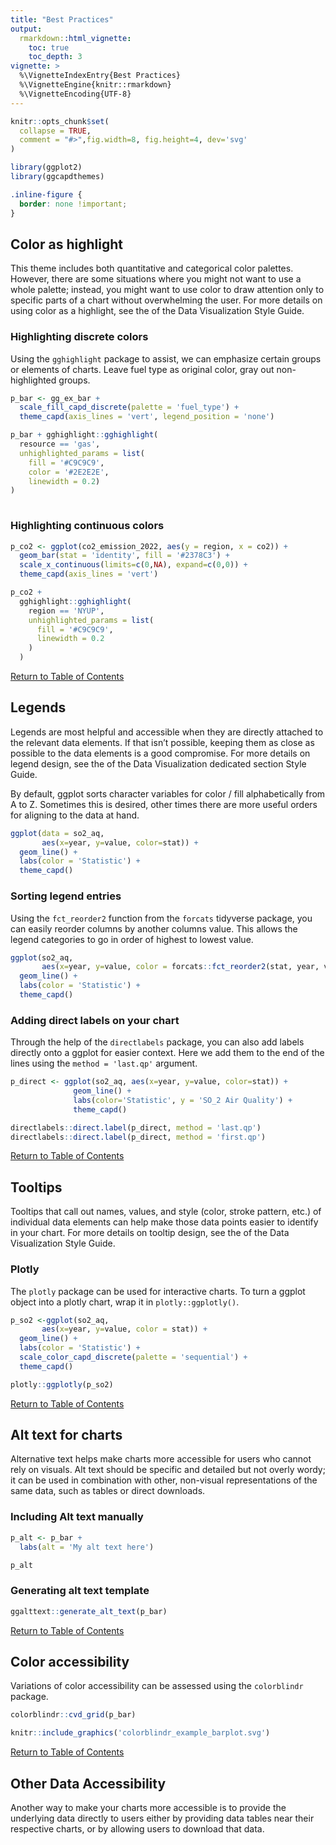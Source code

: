 ```yaml
---
title: "Best Practices"
output: 
  rmarkdown::html_vignette:
    toc: true
    toc_depth: 3
vignette: >
  %\VignetteIndexEntry{Best Practices}
  %\VignetteEngine{knitr::rmarkdown}
  %\VignetteEncoding{UTF-8}
---
```


```r
knitr::opts_chunk$set(
  collapse = TRUE,
  comment = "#>",fig.width=8, fig.height=4, dev='svg'
)
```

```r
library(ggplot2)
library(ggcapdthemes)
```

```css
.inline-figure {
  border: none !important;
}

```

## Color as highlight

This theme includes both quantitative and categorical color palettes. However, there are some situations where you might
not want to use a whole palette; instead, you might want to use color to draw attention only to specific parts of a chart
without overwhelming the user. For more details on using color as a highlight, see the of the Data
Visualization Style Guide.

### Highlighting discrete colors

Using the `gghighlight` package to assist, we can emphasize certain groups or elements of charts.
Leave fuel type as original color, gray out non-highlighted groups.

```r
p_bar <- gg_ex_bar +
  scale_fill_capd_discrete(palette = 'fuel_type') +
  theme_capd(axis_lines = 'vert', legend_position = 'none')
```

```r
p_bar + gghighlight::gghighlight(
  resource == 'gas',
  unhighlighted_params = list(
    fill = '#C9C9C9', 
    color = '#2E2E2E',
    linewidth = 0.2) 
)
  
```

### Highlighting continuous colors

```r
p_co2 <- ggplot(co2_emission_2022, aes(y = region, x = co2)) + 
  geom_bar(stat = 'identity', fill = '#2378C3') + 
  scale_x_continuous(limits=c(0,NA), expand=c(0,0)) +
  theme_capd(axis_lines = 'vert')

p_co2 +
  gghighlight::gghighlight(
    region == 'NYUP',
    unhighlighted_params = list(
      fill = '#C9C9C9', 
      linewidth = 0.2
    )
  )

```

<a href="#TOC">Return to Table of Contents</a>

## Legends

Legends are most helpful and accessible when they are directly attached to the relevant data elements. If that isn’t
possible, keeping them as close as possible to the data elements is a good compromise. For more details on legend design,
see the of the Data Visualization dedicated section Style Guide.

By default, ggplot sorts character variables for color / fill alphabetically from A to Z. Sometimes this is desired, other times there are more useful orders for aligning to the data at hand.

```r
ggplot(data = so2_aq,
       aes(x=year, y=value, color=stat)) +
  geom_line() +
  labs(color = 'Statistic') + 
  theme_capd()
```

### Sorting legend entries

Using the `fct_reorder2` function from the `forcats` tidyverse package, you can easily reorder columns by another columns value. This allows the legend categories to go in order of highest to lowest value.

```r
ggplot(so2_aq,
       aes(x=year, y=value, color = forcats::fct_reorder2(stat, year, value))) +
  geom_line() +
  labs(color = 'Statistic') + 
  theme_capd()

```

### Adding direct labels on your chart

Through the help of the `directlabels` package, you can also add labels directly onto a ggplot for easier context. Here we add them to the end of the lines using the `method = 'last.qp'` argument.

```r
p_direct <- ggplot(so2_aq, aes(x=year, y=value, color=stat)) +
              geom_line() +
              labs(color='Statistic', y = 'SO_2 Air Quality') + 
              theme_capd()

directlabels::direct.label(p_direct, method = 'last.qp')
directlabels::direct.label(p_direct, method = 'first.qp')

```

<a href="#TOC">Return to Table of Contents</a>

## Tooltips

Tooltips that call out names, values, and style (color, stroke pattern, etc.) of individual data elements can help make those
data points easier to identify in your chart. For more details on tooltip design, see the of the Data
Visualization Style Guide.

### Plotly

The `plotly` package can be used for interactive charts. To turn a ggplot object into a plotly chart, wrap it in `plotly::ggplotly()`.

```r
p_so2 <-ggplot(so2_aq,
       aes(x=year, y=value, color = stat)) +
  geom_line() +
  labs(color = 'Statistic') + 
  scale_color_capd_discrete(palette = 'sequential') +
  theme_capd()

plotly::ggplotly(p_so2)
```

<a href="#TOC">Return to Table of Contents</a>

## Alt text for charts 

Alternative text helps make charts more accessible for users who cannot rely on visuals. Alt text should be specific and
detailed but not overly wordy; it can be used in combination with other, non-visual representations of the same data, such as tables or direct downloads.

### Including Alt text manually

```r
p_alt <- p_bar +
  labs(alt = 'My alt text here')

p_alt
```

### Generating alt text template

```r
ggalttext::generate_alt_text(p_bar)
```
<a href="#TOC">Return to Table of Contents</a>


## Color accessibility

Variations of color accessibility can be assessed using the `colorblindr` package.

```r
colorblindr::cvd_grid(p_bar)
```

```r
knitr::include_graphics('colorblindr_example_barplot.svg')

```

<a href="#TOC">Return to Table of Contents</a>

## Other Data Accessibility

Another way to make your charts more accessible is to provide the underlying data directly to users either by providing data
tables near their respective charts, or by allowing users to download that data.
